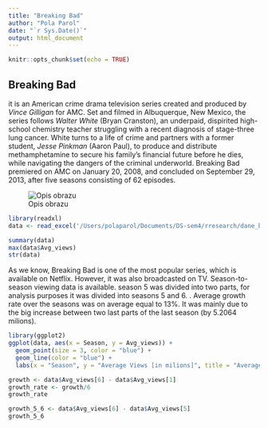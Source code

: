 ```yaml
---
title: "Breaking Bad"
author: "Pola Parol"
date: "`r Sys.Date()`"
output: html_document
---
```


```r
knitr::opts_chunk$set(echo = TRUE)
```

## Breaking Bad

it is an American crime drama television series created and produced by *Vince Gilligan* for AMC. Set and filmed in Albuquerque, New Mexico, the series follows *Walter White* (Bryan Cranston), an underpaid, dispirited high-school chemistry teacher struggling with a recent diagnosis of stage-three lung cancer. White turns to a life of crime and partners with a former student, *Jesse Pinkman* (Aaron Paul), to produce and distribute methamphetamine to secure his family's financial future before he dies, while navigating the dangers of the criminal underworld. Breaking Bad premiered on AMC on January 20, 2008, and concluded on September 29, 2013, after five seasons consisting of 62 episodes.


![Opis obrazu](/Users/polaparol/Documents/bb_logo.png)

```r
library(readxl)
data <- read_excel('/Users/polaparol/Documents/DS-sem4/rresearch/dane_bb.xlsx')

summary(data)
max(data$Avg_views)
str(data)
```
As we know, Breaking Bad is one of the most popular series, which is available on Netflix. However, it was also broadcasted on TV. Season-to-season viewing data is available. season 5 was divided into two parts, for analysis purposes it was divided into seasons 5 and 6. . Average growth rate over the seasons was on average equal to 13%.  It was mainly due to the big increase between two last parts of the last season (by 5.2064 milions). 

```r
library(ggplot2)
ggplot(data, aes(x = Season, y = Avg_views)) +
  geom_point(size = 3, color = "blue") +
  geom_line(color = "blue") +
  labs(x = "Season", y = "Average Views [in milions]", title = "Average Views per Season")
```

```r
growth <- data$Avg_views[6] - data$Avg_views[1] 
growth_rate <- growth/6
growth_rate

growth_5_6 <- data$Avg_views[6] - data$Avg_views[5]
growth_5_6
```





